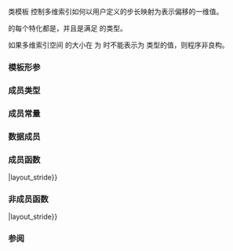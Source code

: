 {{cpp/container/mdspan/layout_stride/title|mapping}}
{{cpp/container/mdspan/layout_stride/mapping/navbar}}
{{dcl begin}}
{{dcl header|mdspan}}
{{dcl|since=c++23|1=
template&lt; class Extents &gt;
class layout_stride::mapping;
}}
{{dcl end}}

类模板 {{tt|layout_stride::mapping}} 控制多维索引如何以用户定义的步长映射为表示偏移的一维值。

{{tt|mapping}} 的每个特化都是{{named req|LayoutMapping}}，并且是满足 {{lconcept|regular}} 的{{named req|TriviallyCopyable}}类型。

如果多维索引空间 {{c|Extents()}} 的大小在 {{c|Extents::rank_dynamic()}} 为 {{c|0}} 时不能表示为 {{c|Extents::index_type}} 类型的值，则程序非良构。

===模板形参===
{{par begin}}
{{par|Extents|指定编译时已知的维度数量和它们的大小。必须是 {{tt|std::extents}} 的特化。}}
{{par end}}

===成员类型===
{{dsc begin}}
{{dsc hitem|成员类型|定义}}
{{dsc|{{tt|extents_type}}|{{tt|Extents}}}}
{{dsc|{{tt|index_type}}|{{tt|extents_type::index_type}}}}
{{dsc|{{tt|size_type}}|{{tt|extents_type::size_type}}}}
{{dsc|{{tt|rank_type}}|{{tt|extents_type::rank_type}}}}
{{dsc|{{tt|layout_type}}|{{lc|std::layout_stride}}}}
{{dsc end}}

===成员常量===
{{dsc begin}}
{{dsc hitem|成员|定义}}
{{dsc expos mem sconst|private=yes|spec={{c/core|constexpr rank_type}}|rank_|{{c|extents_type::rank()}}}}
{{dsc end}}

===数据成员===
{{dsc begin}}
{{dsc hitem|成员|定义}}
{{dsc expos mem obj|spec={{tt|extents_type}}|extents_|id=extents|private=yes|尺度对象}}
{{dsc expos mem obj|spec={{c/core|std::array&lt;index_type, rank_&gt;}}|strides_|id=strides|private=yes|步长的数组}}
{{dsc end}}

===成员函数===
{{dsc begin}}
{{dsc inc|cpp/container/mdspan/layout_mapping/dsc constructor|layout_stride}}
{{dsc inc|cpp/container/mdspan/layout_mapping/dsc operator{{=}}|layout_stride}}

{{dsc h2|观察器}}
{{dsc inc|cpp/container/mdspan/layout_mapping/dsc extents|layout_stride}}
{{dsc inc|cpp/container/mdspan/layout_mapping/dsc strides|layout_stride}}
{{dsc inc|cpp/container/mdspan/layout_mapping/dsc required_span_size|layout_stride}}
{{dsc inc|cpp/container/mdspan/layout_mapping/dsc operator()|layout_stride}}
{{dsc inc|cpp/container/mdspan/layout_mapping/dsc is_unique|layout_stride}}
{{dsc inc|cpp/container/mdspan/layout_mapping/dsc is_exhaustive|layout_stride}}
{{dsc inc|cpp/container/mdspan/layout_mapping/dsc is_strided|layout_stride}}
{{dsc inc|cpp/container/mdspan/layout_mapping/dsc is_always_unique|layout_stride}}
{{dsc inc|cpp/container/mdspan/layout_mapping/dsc is_always_exhaustive|layout_stride}}
{{dsc inc|cpp/container/mdspan/layout_mapping/dsc is_always_strided|layout_stride}}
{{dsc inc|cpp/container/mdspan/layout_mapping/dsc stride|layout_stride}}
{{dsc end}}

===非成员函数===
{{dsc begin}}
{{dsc inc|cpp/container/mdspan/layout_mapping/dsc operator{{==}}|layout_stride}}
{{dsc inc|cpp/container/mdspan/layout_mapping/dsc submdspan_mapping|layout_stride}}
{{dsc end}}

===参阅===
{{dsc begin}}
{{dsc inc|cpp/container/mdspan/layout_left/dsc mapping}}
{{dsc inc|cpp/container/mdspan/layout_right/dsc mapping}}
{{dsc end}}

{{langlinks|en|es|ja|ru}}